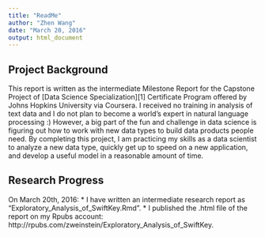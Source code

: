 ```yaml
---
title: "ReadMe"
author: "Zhen Wang"
date: "March 20, 2016"
output: html_document
---
```


## Project Background

This report is written as the intermediate Milestone Report for the Capstone Project of [Data Science Specialization][1] Certificate Program offered by Johns Hopkins University via Coursera. I received no training in analysis of text data and I do not plan to become a world's expert in natural language processing :) However, a big part of the fun and challenge in data science is figuring out how to work with new data types to build data products people need. By completing this project, I am practicing my skills as a data scientist to analyze a new data type, quickly get up to speed on a new application, and develop a useful model in a reasonable amount of time. 

## Research Progress

On March 20th, 2016:
* I have written an intermediate research report as "Exploratory_Analysis_of_SwiftKey.Rmd".
* I published the .html file of the report on my Rpubs account: http://rpubs.com/zweinstein/Exploratory_Analysis_of_SwiftKey.